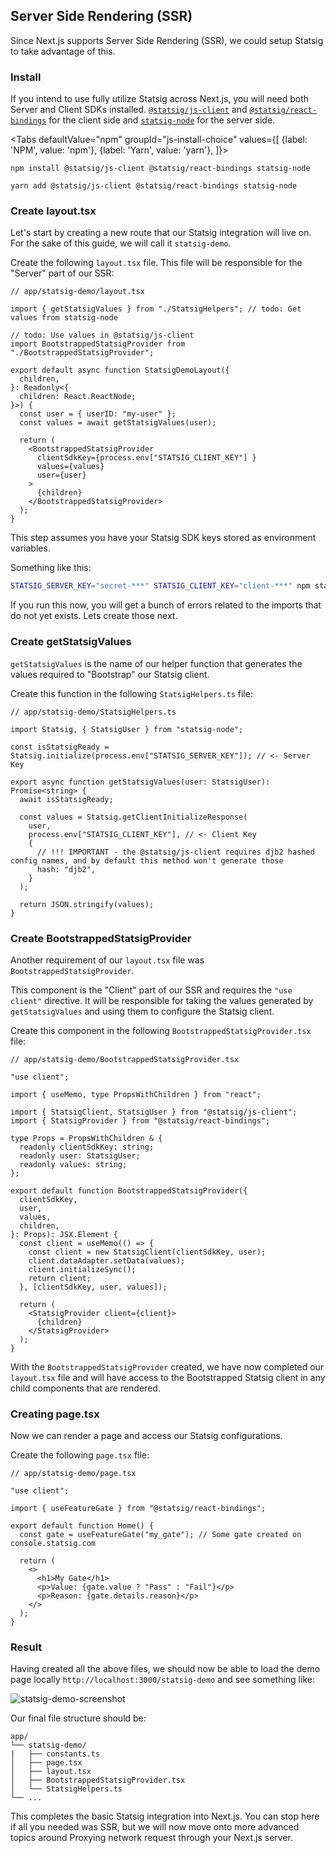 
## Server Side Rendering (SSR)

Since Next.js supports Server Side Rendering (SSR), we could setup Statsig to take advantage of this.

### Install

If you intend to use fully utilize Statsig across Next.js, you will need both Server and Client SDKs installed. 
[`@statsig/js-client`](/client/javascript-sdk) and [`@statsig/react-bindings`](/client/javascript-sdk/react) for the client side and [`statsig-node`](/server/nodejsServerSDK) for the server side.


<Tabs
  defaultValue="npm"
  groupId="js-install-choice"
  values={[
    {label: 'NPM', value: 'npm'},
    {label: 'Yarn', value: 'yarn'},
  ]}>

  <TabItem value="npm">

```shell
npm install @statsig/js-client @statsig/react-bindings statsig-node
```

  </TabItem>
  <TabItem value="yarn">

```shell
yarn add @statsig/js-client @statsig/react-bindings statsig-node
```

  </TabItem>
</Tabs>

### Create layout.tsx

Let's start by creating a new route that our Statsig integration will live on. 
For the sake of this guide, we will call it `statsig-demo`.

Create the following `layout.tsx` file. This file will be responsible for the "Server" part of our SSR:

```tsx
// app/statsig-demo/layout.tsx

import { getStatsigValues } from "./StatsigHelpers"; // todo: Get values from statsig-node

// todo: Use values in @statsig/js-client
import BootstrappedStatsigProvider from "./BootstrappedStatsigProvider";

export default async function StatsigDemoLayout({
  children,
}: Readonly<{
  children: React.ReactNode;
}>) {
  const user = { userID: "my-user" };
  const values = await getStatsigValues(user);

  return (
    <BootstrappedStatsigProvider
      clientSdkKey={process.env["STATSIG_CLIENT_KEY"] }
      values={values}
      user={user}
    >
      {children}
    </BootstrappedStatsigProvider>
  );
}
```

This step assumes you have your Statsig SDK keys stored as environment variables.

Something like this:

```bash
STATSIG_SERVER_KEY="secret-***" STATSIG_CLIENT_KEY="client-***" npm start
```

If you run this now, you will get a bunch of errors related to the imports that do not yet exists. Lets create those next.


### Create getStatsigValues

`getStatsigValues` is the name of our helper function that generates the values required to "Bootstrap" our Statsig client.

Create this function in the following `StatsigHelpers.ts` file:

```tsx
// app/statsig-demo/StatsigHelpers.ts

import Statsig, { StatsigUser } from "statsig-node";

const isStatsigReady = Statsig.initialize(process.env["STATSIG_SERVER_KEY"]); // <- Server Key

export async function getStatsigValues(user: StatsigUser): Promise<string> {
  await isStatsigReady;

  const values = Statsig.getClientInitializeResponse(
    user,
    process.env["STATSIG_CLIENT_KEY"], // <- Client Key
    {
      // !!! IMPORTANT - the @statsig/js-client requires djb2 hashed config names, and by default this method won't generate those
      hash: "djb2", 
    }
  );

  return JSON.stringify(values);
}
```

### Create BootstrappedStatsigProvider

Another requirement of our `layout.tsx` file was `BootstrappedStatsigProvider`. 

This component is the "Client" part of our SSR and requires the `"use client"` directive. 
It will be responsible for taking the values generated by `getStatsigValues` and using them to configure the Statsig client.

Create this component in the following `BootstrappedStatsigProvider.tsx` file:

```tsx
// app/statsig-demo/BootstrappedStatsigProvider.tsx

"use client";

import { useMemo, type PropsWithChildren } from "react";

import { StatsigClient, StatsigUser } from "@statsig/js-client";
import { StatsigProvider } from "@statsig/react-bindings";

type Props = PropsWithChildren & {
  readonly clientSdkKey: string;
  readonly user: StatsigUser;
  readonly values: string;
};

export default function BootstrappedStatsigProvider({
  clientSdkKey,
  user,
  values,
  children,
}: Props): JSX.Element {
  const client = useMemo(() => {
    const client = new StatsigClient(clientSdkKey, user);
    client.dataAdapter.setData(values);
    client.initializeSync();
    return client;
  }, [clientSdkKey, user, values]);

  return (
    <StatsigProvider client={client}>
      {children}
    </StatsigProvider>
  );
}
```

With the `BootstrappedStatsigProvider` created, we have now completed our `layout.tsx` file and will have access to
the Bootstrapped Statsig client in any child components that are rendered.

### Creating page.tsx

Now we can render a page and access our Statsig configurations.

Create the following `page.tsx` file:

```tsx
// app/statsig-demo/page.tsx

"use client";

import { useFeatureGate } from "@statsig/react-bindings";

export default function Home() {
  const gate = useFeatureGate("my_gate"); // Some gate created on console.statsig.com

  return (
    <>
      <h1>My Gate</h1>
      <p>Value: {gate.value ? "Pass" : "Fail"}</p>
      <p>Reason: {gate.details.reason}</p>
    </>
  );
}
```

### Result

Having created all the above files, we should now be able to load the demo page locally `http://localhost:3000/statsig-demo`
and see something like:

![statsig-demo-screenshot](https://github.com/statsig-io/js-client-monorepo/assets/95646168/8eb58f35-bf46-4550-bb0c-2142e1fb9bd3)


Our final file structure should be:
```
app/
└── statsig-demo/
|   ├── constants.ts
│   ├── page.tsx
│   ├── layout.tsx
│   ├── BootstrappedStatsigProvider.tsx
│   └── StatsigHelpers.ts
└── ...
```


This completes the basic Statsig integration into Next.js. You can stop here if all you needed was SSR, 
but we will now move onto more advanced topics around Proxying network request through your Next.js server.
